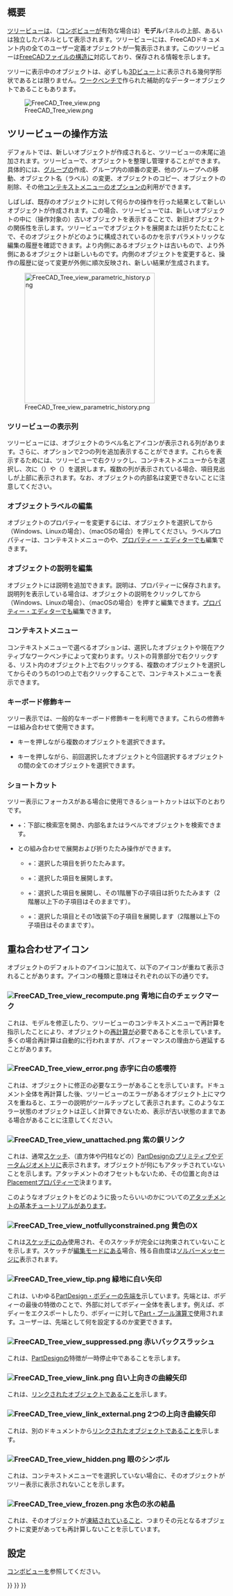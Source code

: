 <languages/>
{{TOCright}}

<span id="Introduction"></span>
== 概要 ==

[[Tree_view/ja|ツリービュー]]は、（[[Combo_view/ja|コンボビュー]]が有効な場合は）'''モデル'''パネルの上部、あるいは独立したパネルとして表示されます。ツリービューには、FreeCADドキュメント内の全てのユーザー定義オブジェクトが一覧表示されます。このツリービューは[[Document_structure/ja|FreeCADファイルの構造]]に対応しており、保存される情報を示します。

ツリーに表示中のオブジェクトは、必ずしも[[3D_view/ja|3Dビュー]]上に表示される幾何学形状であるとは限りません。[[Workbenches/ja|ワークベンチ]]で作られた補助的なデーターオブジェクトであることもあります。

[[File:FreeCAD_Tree_view.png]]

{{Caption|ドキュメント内の様々な要素を表示しているツリービュー}}

<span id="Working_with_the_Tree_View"></span>
== ツリービューの操作方法 ==

デフォルトでは、新しいオブジェクトが作成されると、ツリービューの末尾に追加されます。ツリービューで、オブジェクトを整理し管理することができます。具体的には、[[Std_Group/ja|グループ]]の作成、グループ内の順番の変更、他のグループへの移動、オブジェクト名（ラベル）の変更、オブジェクトのコピー、オブジェクトの削除、その他[[#Context_menu|コンテキストメニュー]]のオプションの利用ができます。

しばしば、既存のオブジェクトに対して何らかの操作を行った結果として新しいオブジェクトが作成されます。この場合、ツリービューでは、新しいオブジェクトの中に（操作対象の）古いオブジェクトを表示することで、新旧オブジェクトの関係性を示します。ツリービューでオブジェクトを展開または折りたたむことで、そのオブジェクトがどのように構成されているのかを示すパラメトリックな編集の履歴を確認できます。より内側にあるオブジェクトは古いもので、より外側にあるオブジェクトは新しいものです。内側のオブジェクトを変更すると、操作の履歴に従って変更が外側に順次反映され、新しい結果が生成されます。

[[File:FreeCAD_Tree_view_parametric_history.png|x300px]]

{{Caption|最上位のオブジェクトは、それ以前のオブジェクトに対して（パラメトリック）操作を行うことで作成されます。<br>
ツリービューを完全に展開すると、途中経過としての部分的なソリッドを作成するために使われた元の要素を確認できます。}}

<span id="Tree_View_columns"></span>
=== ツリービューの表示列 ===

ツリービューには、オブジェクトのラベル名とアイコンが表示される列があります。さらに、オプションで2つの列を追加表示することができます。これらを表示するためには、ツリービューで右クリックし、コンテキストメニューから{{MenuCommand|ツリー設定}}を選択し、次に{{MenuCommand|説明を表示}}（{{Version|0.21}}）や{{MenuCommand|内部名を表示}}（{{Version|1.0}}）を選択します。複数の列が表示されている場合、項目見出しが上部に表示されます。なお、オブジェクトの内部名は変更できないことに注意してください。

<span id="Edit_object_label"></span>
=== オブジェクトラベルの編集 ===

オブジェクトの{{PropertyData|ラベル}}プロパティーを変更するには、オブジェクトを選択してから{{KEY|F2}}（Windows、Linuxの場合）、{{KEY|Enter}}（macOSの場合）を押してください。ラベルプロパティーは、コンテキストメニューの{{MenuCommand|名前の変更}}や、[[Property_editor/ja|プロパティー・エディター]]でも編集できます。

<span id="Edit_object_description"></span>
=== オブジェクトの説明を編集 ===

オブジェクトには説明を追加できます。説明は、{{PropertyData|Label2}}プロパティーに保存されます。説明列を表示している場合は、オブジェクトの説明をクリックしてから{{KEY|F2}}（Windows、Linuxの場合）、{{KEY|Enter}}（macOSの場合）を押すと編集できます。[[Property_editor/ja|プロパティー・エディター]]でも編集できます。

<span id="Context_menu"></span>
=== コンテキストメニュー ===

コンテキストメニューで選べるオプションは、選択したオブジェクトや現在アクティブなワークベンチによって変わります。リストの背景部分で右クリックする、リスト内のオブジェクト上で右クリックする、複数のオブジェクトを選択してからそのうちの1つの上で右クリックすることで、コンテキストメニューを表示できます。

<span id="Keyboard_modifiers"></span>
=== キーボード修飾キー ===

ツリー表示では、一般的なキーボード修飾キーを利用できます。これらの修飾キーは組み合わせて使用できます。
* {{KEY|Ctrl}}キーを押しながら複数のオブジェクトを選択できます。
* {{KEY|Shift}}キーを押しながら、前回選択したオブジェクトと今回選択するオブジェクトの間の全てのオブジェクトを選択できます。

<span id="Keyboard_shortcuts"></span>
=== ショートカット ===

ツリー表示にフォーカスがある場合に使用できるショートカットは以下のとおりです。
* {{KEY|Ctrl}}+{{KEY|F}}：下部に検索窓を開き、内部名またはラベルでオブジェクトを検索できます。
* {{KEY|Alt}}と{{KEY|矢印}}の組み合わせで展開および折りたたみ操作ができます。{{Version|0.20}}
** {{KEY|Alt}}+{{KEY|←}}：選択した項目を折りたたみます。
** {{KEY|Alt}}+{{KEY|→}}：選択した項目を展開します。
** {{KEY|Alt}}+{{KEY|↑}}：選択した項目を展開し、その1階層下の子項目は折りたたみます（2階層以上下の子項目はそのままです）。
** {{KEY|Alt}}+{{KEY|↓}}：選択した項目とその1改装下の子項目を展開します（2階層以上下の子項目はそのままです）。

<span id="Overlay_icons"></span>
== 重ね合わせアイコン ==

オブジェクトのデフォルトのアイコンに加えて、以下のアイコンが重ねて表示されることがあります。アイコンの種類と意味はそれぞれの以下の通りです。

<span id="File:FreeCAD_Tree_view_recompute.png_White_check_mark_on_blue_background"></span>
=== [[File:FreeCAD_Tree_view_recompute.png]] 青地に白のチェックマーク ===

これは、モデルを修正したり、ツリービューのコンテキストメニューで再計算を指示したことにより、オブジェクトの[[Std_Refresh/ja|再計算]]が必要であることを示しています。多くの場合再計算は自動的に行われますが、パフォーマンスの理由から遅延することがあります。

<span id="File:FreeCAD_Tree_view_error.png_White_exclamation_mark_on_red_background"></span>
=== [[File:FreeCAD_Tree_view_error.png]] 赤字に白の感嘆符 ===

これは、オブジェクトに修正の必要なエラーがあることを示しています。ドキュメント全体を再計算した後、ツリービューのエラーがあるオブジェクト上にマウスを重ねると、エラーの説明がツールチップとして表示されます。このようなエラー状態のオブジェクトは正しく計算できないため、表示が古い状態のままである場合があることに注意してください。

<span id="File:FreeCAD_Tree_view_unattached.png_Purple_chain_link"></span>
=== [[File:FreeCAD_Tree_view_unattached.png]] 紫の鎖リンク ===

これは、通常[[Sketch/ja|スケッチ]]、（直方体や円柱などの）[[PartDesign_Workbench/ja|PartDesign]]のプリミティブや[[Datum/ja|データム]]ジオメトリに表示されます。オブジェクトが何にもアタッチされていないことを示します。アタッチメントのオフセットもないため、その位置と向きは[[Placement/ja|Placement]]プロパティーで決まります。

このようなオブジェクトをどのように扱ったらいいのかについての[[Basic_Attachment_Tutorial/ja|アタッチメントの基本チュートリアル]]があります。

<span id="File:FreeCAD_Tree_view_notfullyconstrained.png_Yellow_X"></span>
=== [[File:FreeCAD_Tree_view_notfullyconstrained.png]] 黄色のX ===

これは[[Sketch/ja|スケッチ]]にのみ使用され、そのスケッチが完全には拘束されていないことを示します。スケッチが[[Sketcher_EditSketch/ja|編集モード]]にある場合、残る自由度は[[Sketcher_Dialog/ja#Solver_messages|ソルバーメッセージ]]に表示されます。

<span id="File:FreeCAD_Tree_view_tip.png_White_arrow_on_green_background"></span>
=== [[File:FreeCAD_Tree_view_tip.png]] 緑地に白い矢印 ===

これは、いわゆる[[PartDesign_Body/ja|PartDesign・ボディー]]の[[PartDesign_Body/ja#Tip|先端]]を示しています。先端とは、ボディーの最後の特徴のことで、外部に対してボディー全体を表します。例えば、ボディーをエクスポートしたり、ボディーに対して[[Part_Boolean|Part・ブール演算]]で使用されます。ユーザーは、先端として何を設定するのか変更できます。

<span id="File:FreeCAD_Tree_view_suppressed.png_Red_backslash"></span>
=== [[File:FreeCAD_Tree_view_suppressed.png]] 赤いバックスラッシュ ===

{{Version|1.0}}

これは、[[PartDesign_Workbench|PartDesign]]の特徴が一時停止中であることを示します。

<span id="File:FreeCAD_Tree_view_link.png_White_upwards_curved_arrow"></span>
=== [[File:FreeCAD_Tree_view_link.png]] 白い上向きの曲線矢印 ===

これは、[[Std_LinkMake/ja|リンク]]されたオブジェクトであることを示します。

<span id="File:FreeCAD_Tree_view_link_external.png_Two_white_upwards_curved_arrows"></span>
=== [[File:FreeCAD_Tree_view_link_external.png]] 2つの上向き曲線矢印 ===

これは、別のドキュメントから[[Std_LinkMake/ja|リンク]]されたオブジェクトであることを示します。

<span id="File:FreeCAD_Tree_view_hidden.png_Eye_symbol"></span>
=== [[File:FreeCAD_Tree_view_hidden.png]] 眼のシンボル ===

これは、コンテキストメニューで{{MenuCommand|非表示アイテムを表示}}を選択していない場合に、そのオブジェクトがツリー表示に表示されないことを示します。

<span id="File:FreeCAD_Tree_view_frozen.png_Cyan_ice_crystal"></span>
=== [[File:FreeCAD_Tree_view_frozen.png]] 水色の氷の結晶 ===

{{Version|1.0}}

これは、そのオブジェクトが[[Std_ToggleFreeze/ja|凍結]]されていること、つまりその元となるオブジェクトに変更があっても再計算しないことを示しています。

<span id="Preferences"></span>
== 設定 ==

[[Combo_view/ja#Preferences|コンボビュー]]を参照してください。


{{Interface_navi{{#translation:}}}}
{{Std_Base_navi{{#translation:}}}}
{{Userdocnavi{{#translation:}}}}